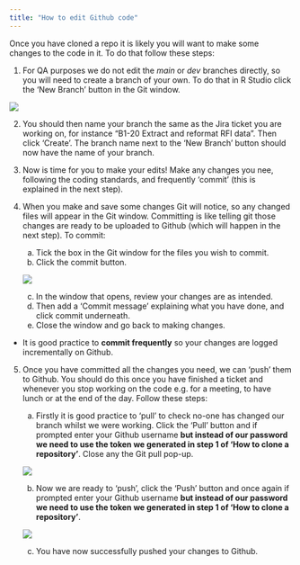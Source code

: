 ```yaml
---
title: "How to edit Github code" 
---
```


Once you have cloned a repo it is likely you will want to make some changes to the code in it. To do that follow these steps:

1.  For QA purposes we do not edit the *main* or *dev* branches directly, so you will need to create a branch of your own. To do that in R Studio click the 'New Branch' button in the Git window.

<img src="~/module_b_team_pages/assets/new_branch_button.png"/>

2.  You should then name your branch the same as the Jira ticket you are working on, for instance "B1-20 Extract and reformat RFI data". Then click 'Create'. The branch name next to the 'New Branch' button should now have the name of your branch.

3.  Now is time for you to make your edits! Make any changes you nee, following the coding standards, and frequently 'commit' (this is explained in the next step).

4.  When you make and save some changes Git will notice, so any changed files will appear in the Git window. Committing is like telling git those changes are ready to be uploaded to Github (which will happen in the next step). To commit:

    a.  Tick the box in the Git window for the files you wish to commit.
    b.  Click the commit button.

    ![](~/module_b_team_pages/assets/commit_button.png)

    c.  In the window that opens, review your changes are as intended.
    d.  Then add a 'Commit message' explaining what you have done, and click commit underneath.
    e.  Close the window and go back to making changes.

-   It is good practice to **commit frequently** so your changes are logged incrementally on Github.

5.  Once you have committed all the changes you need, we can 'push' them to Github. You should do this once you have finished a ticket and whenever you stop working on the code e.g. for a meeting, to have lunch or at the end of the day. Follow these steps:

    a.  Firstly it is good practice to 'pull' to check no-one has changed our branch whilst we were working. Click the 'Pull' button and if prompted enter your Github username **but instead of our password we need to use the token we generated in step 1 of 'How to clone a repository'**. Close any the Git pull pop-up.

    ![](~/module_b_team_pages/assets/pull_button.png)

    b.  Now we are ready to 'push', click the 'Push' button and once again if prompted enter your Github username **but instead of our password we need to use the token we generated in step 1 of 'How to clone a repository'**.

    ![](~/module_b_team_pages/assets/push_button.png)

    c.  You have now successfully pushed your changes to Github.
